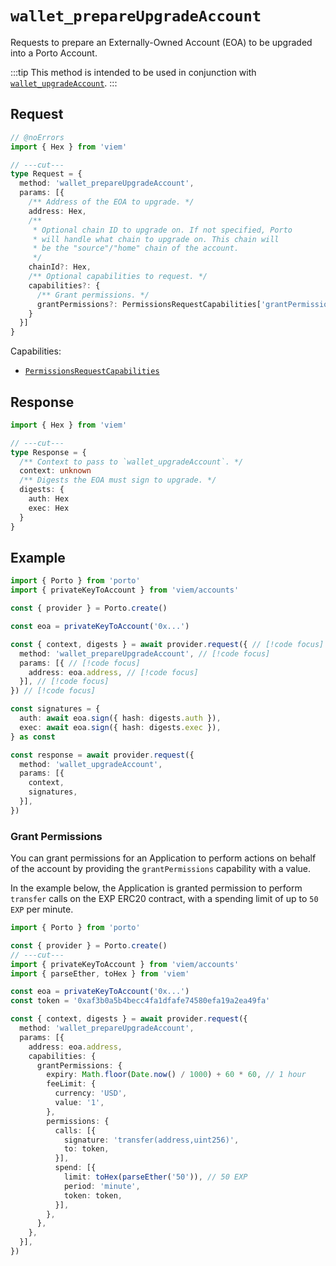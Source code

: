 # `wallet_prepareUpgradeAccount`

Requests to prepare an Externally-Owned Account (EOA) to be upgraded into a Porto Account.

:::tip
This method is intended to be used in conjunction with [`wallet_upgradeAccount`](/sdk/rpc/wallet_upgradeAccount).
:::

## Request

```ts twoslash
// @noErrors
import { Hex } from 'viem'

// ---cut---
type Request = {
  method: 'wallet_prepareUpgradeAccount',
  params: [{
    /** Address of the EOA to upgrade. */
    address: Hex,
    /** 
     * Optional chain ID to upgrade on. If not specified, Porto 
     * will handle what chain to upgrade on. This chain will
     * be the "source"/"home" chain of the account.
     */
    chainId?: Hex,
    /** Optional capabilities to request. */
    capabilities?: {
      /** Grant permissions. */
      grantPermissions?: PermissionsRequestCapabilities['grantPermissions']
    }
  }]
}
```

Capabilities:

- [`PermissionsRequestCapabilities`](/sdk/rpc/capabilities#request-capabilities-1)

## Response

```ts twoslash
import { Hex } from 'viem'

// ---cut---
type Response = {
  /** Context to pass to `wallet_upgradeAccount`. */
  context: unknown
  /** Digests the EOA must sign to upgrade. */
  digests: {
    auth: Hex
    exec: Hex
  }
}
```

## Example

```ts twoslash
import { Porto } from 'porto'
import { privateKeyToAccount } from 'viem/accounts'

const { provider } = Porto.create()

const eoa = privateKeyToAccount('0x...')

const { context, digests } = await provider.request({ // [!code focus]
  method: 'wallet_prepareUpgradeAccount', // [!code focus]
  params: [{ // [!code focus]
    address: eoa.address, // [!code focus]
  }], // [!code focus]
}) // [!code focus]

const signatures = {
  auth: await eoa.sign({ hash: digests.auth }),
  exec: await eoa.sign({ hash: digests.exec }),
} as const

const response = await provider.request({
  method: 'wallet_upgradeAccount',
  params: [{
    context,
    signatures,
  }],
})
```

### Grant Permissions

You can grant permissions for an Application to perform actions on behalf of the account
by providing the `grantPermissions` capability with a value.

In the example below, the Application is granted permission to perform `transfer` calls on the EXP ERC20 contract,
with a spending limit of up to `50 EXP` per minute.

```ts twoslash
import { Porto } from 'porto'

const { provider } = Porto.create()
// ---cut---
import { privateKeyToAccount } from 'viem/accounts'
import { parseEther, toHex } from 'viem'

const eoa = privateKeyToAccount('0x...')
const token = '0xaf3b0a5b4becc4fa1dfafe74580efa19a2ea49fa'

const { context, digests } = await provider.request({
  method: 'wallet_prepareUpgradeAccount',
  params: [{
    address: eoa.address,
    capabilities: {
      grantPermissions: {
        expiry: Math.floor(Date.now() / 1000) + 60 * 60, // 1 hour
        feeLimit: { 
          currency: 'USD', 
          value: '1',  
        }, 
        permissions: {
          calls: [{ 
            signature: 'transfer(address,uint256)',
            to: token,
          }],
          spend: [{ 
            limit: toHex(parseEther('50')), // 50 EXP
            period: 'minute',
            token: token,
          }],
        },
      },
    },
  }],
})
```
